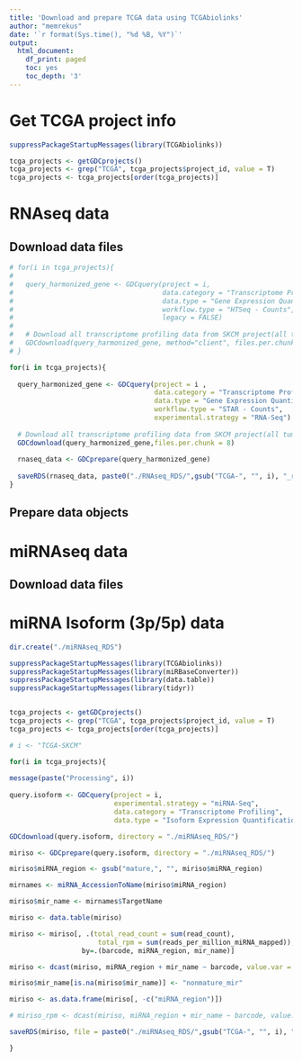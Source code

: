 ```yaml
---
title: 'Download and prepare TCGA data using TCGAbiolinks'
author: "memrekus"
date: '`r format(Sys.time(), "%d %B, %Y")`'
output:
  html_document:
    df_print: paged
    toc: yes
    toc_depth: '3'
---
```



# Get TCGA project info

```r
suppressPackageStartupMessages(library(TCGAbiolinks))

tcga_projects <- getGDCprojects()
tcga_projects <- grep("TCGA", tcga_projects$project_id, value = T)
tcga_projects <- tcga_projects[order(tcga_projects)]

```



# RNAseq data

## Download data files

```r


# for(i in tcga_projects){
#   
#   query_harmonized_gene <- GDCquery(project = i,
#                                     data.category = "Transcriptome Profiling",
#                                     data.type = "Gene Expression Quantification",
#                                     workflow.type = "HTSeq - Counts",
#                                     legacy = FALSE)
#   
#   # Download all transcriptome profiling data from SKCM project(all tumors and healthy)
#   GDCdownload(query_harmonized_gene, method="client", files.per.chunk = 10, directory = "./")
# }

for(i in tcga_projects){
  
  query_harmonized_gene <- GDCquery(project = i ,
                                    data.category = "Transcriptome Profiling",
                                    data.type = "Gene Expression Quantification",
                                    workflow.type = "STAR - Counts",
                                    experimental.strategy = "RNA-Seq")
  
  # Download all transcriptome profiling data from SKCM project(all tumors and healthy)
  GDCdownload(query_harmonized_gene,files.per.chunk = 8)
  
  rnaseq_data <- GDCprepare(query_harmonized_gene) 
  
  saveRDS(rnaseq_data, paste0("./RNAseq_RDS/",gsub("TCGA-", "", i), "_rnaseq.rds")) 
}

```


## Prepare data objects

<!-- ```{r} -->

<!-- dir.create("./RNAseq_RDS") -->

<!-- for(i in tcga_projects){ -->

<!--   rnaseq_data <- GDCprepare(query_harmonized_gene)  -->
<!--   saveRDS(rnaseq_data, paste0("./RNAseq_RDS/",gsub("TCGA-", "", i), "_rnaseq.rds"))  -->

<!-- } -->

<!-- ``` -->


# miRNAseq data

## Download data files

<!-- ```{r} -->


<!-- for(i in tcga_projects){ -->

<!--   query_harmonized_mir <- GDCquery(project = i, -->
<!--                                    data.category = "Transcriptome Profiling", -->
<!--                                    data.type = "miRNA Expression Quantification", -->
<!--                                    legacy = FALSE) -->

<!--   # Download all transcriptome profiling data from SKCM project(all tumors and healthy) -->
<!--   GDCdownload(query_harmonized_mir, method="api", files.per.chunk = 10) -->

<!-- } -->

<!-- ``` -->


<!-- ## Prepare data objects -->

<!-- ```{r} -->

<!-- dir.create("./miRNAseq_RDS") -->

<!-- for(i in tcga_projects){ -->

<!--   mir_data <- GDCprepare(query_harmonized_mir, directory = "./") -->
<!--   saveRDS(mir_data, paste0("./miRNAseq_RDS/",gsub("TCGA-", "", i), "_mirna.rds")) -->

<!-- } -->

<!-- ``` -->


# miRNA Isoform (3p/5p) data

```r

dir.create("./miRNAseq_RDS")

suppressPackageStartupMessages(library(TCGAbiolinks))
suppressPackageStartupMessages(library(miRBaseConverter))
suppressPackageStartupMessages(library(data.table))
suppressPackageStartupMessages(library(tidyr))


tcga_projects <- getGDCprojects()
tcga_projects <- grep("TCGA", tcga_projects$project_id, value = T)
tcga_projects <- tcga_projects[order(tcga_projects)]

# i <- "TCGA-SKCM"

for(i in tcga_projects){
  
message(paste("Processing", i))
  
query.isoform <- GDCquery(project = i, 
                          experimental.strategy = "miRNA-Seq",
                          data.category = "Transcriptome Profiling", 
                          data.type = "Isoform Expression Quantification")

GDCdownload(query.isoform, directory = "./miRNAseq_RDS/")

miriso <- GDCprepare(query.isoform, directory = "./miRNAseq_RDS/")

miriso$miRNA_region <- gsub("mature,", "", miriso$miRNA_region)

mirnames <- miRNA_AccessionToName(miriso$miRNA_region)

miriso$mir_name <- mirnames$TargetName

miriso <- data.table(miriso)

miriso <- miriso[, .(total_read_count = sum(read_count), 
                      total_rpm = sum(reads_per_million_miRNA_mapped)),
                  by=.(barcode, miRNA_region, mir_name)]

miriso <- dcast(miriso, miRNA_region + mir_name ~ barcode, value.var = "total_read_count")

miriso$mir_name[is.na(miriso$mir_name)] <- "nonmature_mir"

miriso <- as.data.frame(miriso[, -c("miRNA_region")])

# miriso_rpm <- dcast(miriso, miRNA_region + mir_name ~ barcode, value.var = "total_rpm")

saveRDS(miriso, file = paste0("./miRNAseq_RDS/",gsub("TCGA-", "", i), "_miRisoform.rds"))

}



```





